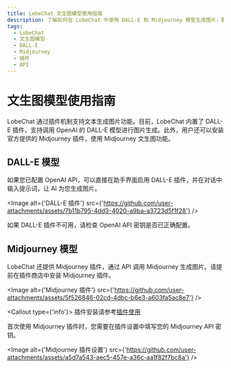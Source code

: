 ```yaml
---
title: LobeChat 文生图模型使用指南
description: 了解如何在 LobeChat 中使用 DALL-E 和 Midjourney 模型生成图片，配置插件并调用 API。
tags:
  - LobeChat
  - 文生图模型
  - DALL-E
  - Midjourney
  - 插件
  - API
---
```


# 文生图模型使用指南

LobeChat 通过插件机制支持文本生成图片功能。目前，LobeChat 内置了 DALL-E 插件，支持调用 OpenAI 的 DALL-E 模型进行图片生成。此外，用户还可以安装官方提供的 Midjourney 插件，使用 Midjourney 文生图功能。

## DALL-E 模型

如果您已配置 OpenAI API，可以直接在助手界面启用 DALL-E 插件，并在对话中输入提示词，让 AI 为您生成图片。

<Image alt={'DALL-E 插件'} src={'https://github.com/user-attachments/assets/7b11b795-4dd3-4020-a9ba-a3723d5f1f28'} />

如果 DALL-E 插件不可用，请检查 OpenAI API 密钥是否已正确配置。

## Midjourney 模型

LobeChat 还提供 Midjourney 插件，通过 API 调用 Midjourney 生成图片。请提前在插件商店中安装 Midjourney 插件。

<Image alt={'Midjourney 插件'} src={'https://github.com/user-attachments/assets/5f526846-02cd-4dbc-b6e3-a603fa5ac8e7'} />

<Callout type={'info'}>
  插件安装请参考[插件使用](/zh/docs/usage/plugins/basic-usage)
</Callout>

首次使用 Midjourney 插件时，您需要在插件设置中填写您的 Midjourney API 密钥。

<Image alt={'Midjourney 插件设置'} src={'https://github.com/user-attachments/assets/a5d7a543-aec5-457e-a36c-aa1f82f7bc8a'} />
